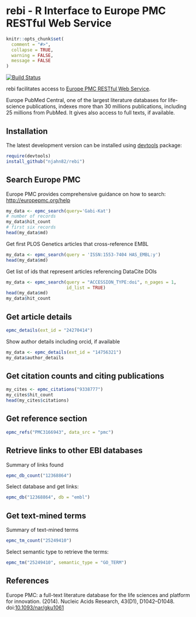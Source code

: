 # rebi - R Interface to Europe PMC RESTful Web Service

```r
knitr::opts_chunk$set(
  comment = "#>",
  collapse = TRUE,
  warning = FALSE,
  message = FALSE
)
```

[![Build Status](https://travis-ci.org/njahn82/rebi.svg?branch=master)](https://travis-ci.org/njahn82/rebi)

rebi facilitates access to [Europe PMC RESTful Web Service](http://europepmc.org/RestfulWebService). 

Europe PubMed Central, one of the largest literature databases for life-science 
publications,  indexes more than 30 millions publications, including 25
millions from PubMed. It gives also access to full texts, if available.

## Installation

The latest development version can be installed using [devtools](https://github.com/hadley/devtools) package:

```r
require(devtools)
install_github("njahn82/rebi")
```

## Search Europe PMC

Europe PMC provides comprehensive guidance on how to search:
<http://europepmc.org/help>

```r
my_data <- epmc_search(query='Gabi-Kat')
# number of records
my_data$hit_count
# first six records
head(my_data$md)
```

Get first PLOS Genetics articles that cross-reference EMBL

```r
my_data <- epmc_search(query = 'ISSN:1553-7404 HAS_EMBL:y')
head(my_data$md)
```

Get list of ids that represent articles referencing DataCite DOIs

```r
my_data <- epmc_search(query = "ACCESSION_TYPE:doi", n_pages = 1, 
                       id_list = TRUE)
head(my_data$md)
my_data$hit_count
```

## Get article details

```r
epmc_details(ext_id = "24270414")
```

Show author details including orcid, if available

```r
my_data <- epmc_details(ext_id = "14756321")
my_data$author_details
```

## Get citation counts and citing publications

```r
my_cites <- epmc_citations("9338777")
my_cites$hit_count
head(my_cites$citations)
```

## Get reference section

```r
epmc_refs("PMC3166943", data_src = "pmc")
```

## Retrieve links to other EBI databases

Summary of links found

```r
epmc_db_count("12368864")
```

Select database and get links:

```r
epmc_db("12368864", db = "embl")
```


## Get text-mined terms

Summary of text-mined terms

```r
epmc_tm_count("25249410")
```

Select semantic type to retrieve the terms:

```r
epmc_tm("25249410", semantic_type = "GO_TERM")
```


## References

Europe PMC: a full-text literature database for the life sciences and platform 
for innovation. (2014). Nucleic Acids Research, 43(D1), D1042–D1048. doi:[10.1093/nar/gku1061](http://doi.org/10.1093/nar/gku1061)
